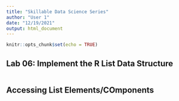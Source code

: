 ---
title: "Skillable Data Science Series"
author: "User 1"
date: "12/19/2021"
output: html_document
---

```{r setup, include=FALSE}
knitr::opts_chunk$set(echo = TRUE)
```

## Lab 06: Implement the R List Data Structure
```{r Create a Simple List, include= T, warning=F, error=F}







```

## Accessing List Elements/COmponents
```{r Accessing List Elements, include=T, error=F, warning=F}




```
























